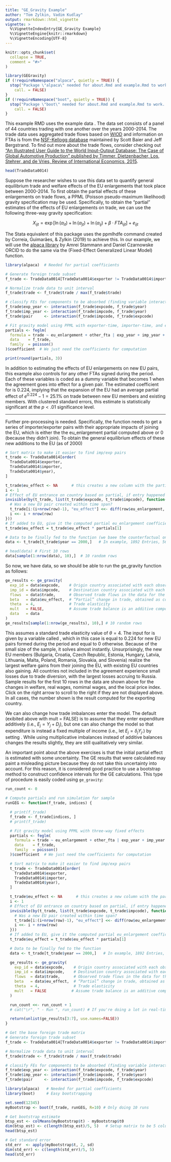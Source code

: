```yaml
---
title: "GE_Gravity Example"
author: "Tom Zylkin, Vadim Kudlay"
output: rmarkdown::html_vignette
vignette: >
  %\VignetteIndexEntry{GE_Gravity Example}
  %\VignetteEngine{knitr::rmarkdown}
  %\VignetteEncoding{UTF-8}
---
```


```r
knitr::opts_chunk$set(
  collapse = TRUE,
  comment = "#>"
)
```

```r
library(GEGravity)
if (!requireNamespace("alpaca", quietly = TRUE)) {
  stop("Package \"alpaca\" needed for about.Rmd and example.Rmd to work. Please install it.",
    call. = FALSE)
}
if (!requireNamespace("boot", quietly = TRUE)) {
  stop("Package \"boot\" needed for about.Rmd and example.Rmd to work. Please install it.",
    call. = FALSE)
}
```

This example RMD uses the example data \code{TradeData0014}. The data set consists of a panel of 44 countries trading with one another over the years 2000-2014. The trade data uses aggregated trade flows based on [WIOD](http://www.wiod.org/database/wiots16) and information on FTAs is from the [NSF-Kellogg database](https://sites.nd.edu/jeffrey-bergstrand/database-on-economic-integration-agreements/) maintained by Scott Baier and Jeff Bergstrand. To find out more about the trade flows, consider checking out ["An Illustrated User Guide to the World Input-Output Database: The Case of Global Automotive Production" published by Timmer, Dietzenbacher, Los, Stehrer, and de Vries, Review of International Economics, 2015](https://www.researchgate.net/publication/274731196_An_Illustrated_User_Guide_to_the_World_Input-Output_Database_The_Case_of_Global_Automotive_Production).


```r
head(TradeData0014)
```

Suppose the researcher wishes to use this data set to quantify general equilibrium trade and welfare effects of the EU enlargements that took place between 2000-2014. To first obtain the partial effects of these enlargements on trade flows, a PPML (Poisson pseudo-maximum likelihood) gravity specification may be used. Specifically, to obtain the "partial" estimates of the effects of EU enlargements on trade, we can use the following three-way gravity specification:

$$X_{ijt} = \exp\bigg[\ln(\alpha_{it}) + \ln(\alpha_{jt}) + \ln(\alpha_{ij}) + \beta \cdot FTA_{ijt}\bigg] + e_{ijt}$$

The Stata equivalent of this package uses the ppmlhdfe command created by Correia, Guimarães, & Zylkin (2019) to achieve this. In our example, we will use the [alpaca library](https://cran.r-project.org/web/packages/alpaca/index.html) by Amrei Stammann and Daniel Czarnowske ORCID to do the same via the \code{feglm} (Fixed-Effect Generalized Linear Model) function.

```r
library(alpaca)  # Needed for partial coefficients

# Generate foreign trade subset
f_trade <- TradeData0014[TradeData0014$exporter != TradeData0014$importer,]

# Normalize trade data to unit interval
f_trade$trade <- f_trade$trade / max(f_trade$trade)

# classify FEs for components to be absorbed (finding variable interactions)
f_trade$exp_year <- interaction(f_trade$expcode, f_trade$year)
f_trade$imp_year <- interaction(f_trade$impcode, f_trade$year)
f_trade$pair     <- interaction(f_trade$impcode, f_trade$expcode)

# Fit gravity model using PPML with exporter-time, importer-time, and exporter-importer FEs
partials <- feglm(
  formula = trade ~ eu_enlargement + other_fta | exp_year + imp_year + pair,
  data    = f_trade,
  family  = poisson()
)$coefficient  # We just need the coefficients for computation

print(round(partials, 3))
```

In addition to estimating the effects of EU enlargements on new EU pairs, this example also controls for any other FTAs signed during the period. Each of these variables is coded as a dummy variable that becomes 1 when the agreement goes into effect for a given pair. The estimated coefficient for \code{eu_enlargements} is 0.224, implying that the expansion of the EU had an average partial effect of $e^{0.224} − 1 = 25.1\%$ on trade between new EU members and existing members. With clustered standard errors, this estimate is statistically significant at the $p < .01$ significance level.

***

Further pre-processing is needed. Specifically, the function needs to get a series
of importer/exporter pairs with their appropriate impacts of joining the EU,
which is either the the eu_enlargement partial computed above or 0 (because they didn't join).
To obtain the general equilibrium effects of these new additions to the EU (as of 2000)

```r
# Sort matrix to make it easier to find imp/exp pairs
t_trade <- TradeData0014[order(
  TradeData0014$exporter,
  TradeData0014$importer,
  TradeData0014$year),
]

t_trade$eu_effect <- NA      # this creates a new column with the partial effect of EU membership for new EU pairs
i <- 1
# Effect of EU entrance on country based on partial, if entry happened
invisible(by(t_trade, list(t_trade$expcode, t_trade$impcode), function(row) {
  # Was a new EU pair created within time span?
  t_trade[i:(i+nrow(row)-1), "eu_effect"] <<- diff(row$eu_enlargement, lag=nrow(row)-1)
  i <<- i + nrow(row)
}))
# If added to EU, give it the computed partial eu_enlargement coefficient (0.224) as the effect
t_trade$eu_effect = t_trade$eu_effect * partials[1]

# Data to be finally fed to the function (we baee the counterfactual on the year 2000.)
data <- t_trade[t_trade$year == 2000,]   # In example, 1892 Entries, 5676 removed

# head(data) # First 10 rows
data[sample(1:nrow(data), 10),]  # 10 random rows
```

So now, we have data, so we should be able to run the ge_gravity function as follows:

```r
ge_results <- ge_gravity(
  exp_id = data$expcode,    # Origin country associated with each observation
  imp_id = data$impcode,    # Destination country associated with each observation
  flows  = data$trade,      # Observed trade flows in the data for the year being used as the baseline
  beta   = data$eu_effect,  # “Partial” change in trade, obtained as coefficient from gravity estimation
  theta  = 4,               # Trade elasticity
  mult   = FALSE,           # Assume trade balance is an additive component of national expenditure
  data   = data
)
ge_results[sample(1:nrow(ge_results), 10),] # 10 random rows
```


This assumes a standard trade elasticity value of $\theta = 4$. The input for \code{beta} is given by a variable called \code{eu_effect}, which in this case is equal to 0.224 for new EU pairs formed during the period and equal to 0 otherwise. Because of the small size of the sample, it solves almost instantly. Unsurprisingly, the new EU members (Bulgaria, Croatia, Czech Republic, Estonia, Hungary, Latvia, Lithuania, Malta, Poland, Romania, Slovakia, and Slovenia) realize the largest welfare gains from their joining the EU, with existing EU countries also gaining. All countries not included in the agreement experience small losses due to trade diversion, with the largest losses accruing to Russia. Sample results for the first 10 rows in the data are shown above for the changes in welfare, real wages, nomimal wages, and the local price index. Click on the right arrow to scroll to the right if they are not displayed above. In all cases, the number shown is the result computed for the exporting country.

We can also change how trade imbalances enter the model. The default (exibited above with mult = FALSE) is to assume that they enter expenditure additively (i.e., $E_j = Y_j + D_j$), but one can also change the model so that expenditure is instead a fixed multiple of income (i.e., let $E_j = \delta_j Y_j$.) by setting \code{mult = TRUE}. While using multiplicative imbalances instead of additive balances changes the results slightly, they are still qualitatively very similar.

An important point about the above exercises is that the initial partial effect is estimated with some uncertainty. The GE results that were calculated may paint a misleading picture because they do not take this uncertainty into account. For this reason, it is considered good practice to use a bootstrap method to construct confidence intervals for the GE calculations. This type of procedure is easily coded using `ge_gravity`:

```r
run_count <- 0

# Compute partials and run simulation for sample
runGEG <- function(f_trade, indices) {

  # print(f_trade)
  f_trade <- f_trade[indices, ]
  # print(f_trade)

  # Fit gravity model using PPML with three-way fixed effects
  partials <- feglm(
    formula = trade ~ eu_enlargement + other_fta | exp_year + imp_year + pair,
    data    = f_trade,
    family  = poisson()
  )$coefficient  # We just need the coefficients for computation

  # Sort matrix to make it easier to find imp/exp pairs
  t_trade <- TradeData0014[order(
    TradeData0014$exporter,
    TradeData0014$importer,
    TradeData0014$year),
  ]

  t_trade$eu_effect <- NA      # this creates a new column with the partial effect of EU membership for new EU pairs
  i <- 1
  # Effect of EU entrance on country based on partial, if entry happened
  invisible(by(t_trade, list(t_trade$expcode, t_trade$impcode), function(row) {
    # Was a new EU pair created within time span?
    t_trade[i:(i+nrow(row)-1), "eu_effect"] <<- diff(row$eu_enlargement, lag=nrow(row)-1)
    i <<- i + nrow(row)
  }))
  # If added to EU, give it the computed partial eu_enlargement coefficient as the effect
  t_trade$eu_effect = t_trade$eu_effect * partials[1]

  # Data to be finally fed to the function
  data <- t_trade[t_trade$year == 2000,]   # In example, 1892 Entries, 5676 removed

  ge_results <- ge_gravity(
    exp_id = data$expcode,    # Origin country associated with each observation
    imp_id = data$impcode,    # Destination country associated with each observation
    flows  = data$trade,      # Observed trade flows in the data for the year being used as the baseline
    beta   = data$eu_effect,  # “Partial” change in trade, obtained as coeff from gravity estimation
    theta  = 4,               # Trade elasticity
    mult   = FALSE           # Assume trade balance is an additive component of national expenditure
  )

  run_count <<- run_count + 1
  # cat("\r", " - Run ", run_count) # If you're doing a lot in real-time, uncomment to track progress

  return(unlist(ge_results[3:7], use.names=FALSE))
}

# Get the base foreign trade matrix
# Generate foreign trade subset
f_trade <- TradeData0014[TradeData0014$exporter != TradeData0014$importer,]

# Normalize trade data to unit interval
f_trade$trade <- f_trade$trade / max(f_trade$trade)

# classify FEs for components to be absorbed (finding variable interactions)
f_trade$exp_year <- interaction(f_trade$expcode, f_trade$year)
f_trade$imp_year <- interaction(f_trade$impcode, f_trade$year)
f_trade$pair     <- interaction(f_trade$impcode, f_trade$expcode)

library(alpaca)   # Needed for partial coefficients
library(boot)     # Easy bootstrapping

set.seed(12345)
myBootstrap <- boot(f_trade, runGEG, R=10) # Only doing 10 runs
```

```r
# Get bootstrap estimate
btsp_est <- colMeans(myBootstrap$t) - myBootstrap$t0
dim(btsp_est) <- c(length(btsp_est)/5, 5)   # Setup matrix to be 5 columns
head(btsp_est)
```

```r
# Get standard error
std_err  <- apply(myBootstrap$t, 2, sd)
dim(std_err) <- c(length(std_err)/5, 5)
head(std_err)
```
